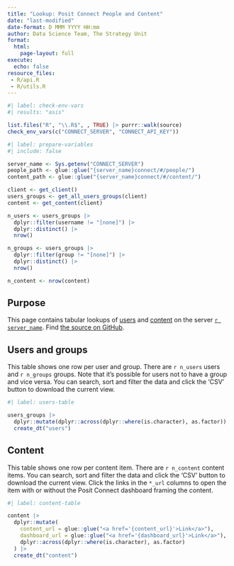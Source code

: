 ---
title: "Lookup: Posit Connect People and Content"
date: "last-modified"
date-format: D MMM YYYY HH:mm
author: Data Science Team, The Strategy Unit
format:
  html:
    page-layout: full
execute:
  echo: false
resource_files:
 - R/api.R
 - R/utils.R
---

```{r}
#| label: check-env-vars
#| results: "asis"

list.files("R", "\\.R$", , TRUE) |> purrr::walk(source)
check_env_vars(c("CONNECT_SERVER", "CONNECT_API_KEY"))
```

```{r}
#| label: prepare-variables
#| include: false

server_name <- Sys.getenv("CONNECT_SERVER")
people_path <- glue::glue("{server_name}connect/#/people/")
content_path <- glue::glue("{server_name}connect/#/content/")

client <- get_client()
users_groups <- get_all_users_groups(client)
content <- get_content(client)

n_users <- users_groups |>
  dplyr::filter(username != "[none]") |> 
  dplyr::distinct() |>
  nrow()

n_groups <- users_groups |>
  dplyr::filter(group != "[none]") |> 
  dplyr::distinct() |>
  nrow()

n_content <- nrow(content)
```

## Purpose

This page contains tabular lookups of [users](`r people_path`) and [content](`r content_path`) on the server [`r server_name`](`r server_name`). Find [the source on GitHub](https://github.com/The-Strategy-Unit/posit-connect-people/).

## Users and groups

This table shows one row per user and group. There are `r n_users` users and `r n_groups` groups. Note that it's possible for users not to have a group and vice versa. You can search, sort and filter the data and click the 'CSV' button to download the current view.

```{r}
#| label: users-table

users_groups |> 
  dplyr::mutate(dplyr::across(dplyr::where(is.character), as.factor)) |>
  create_dt("users")
```

## Content

This table shows one row per content item. There are `r n_content` content items. You can search, sort and filter the data and click the 'CSV' button to download the current view. Click the links in the `*_url` columns to open the item with or without the Posit Connect dashboard framing the content.

```{r}
#| label: content-table

content |> 
  dplyr::mutate(
    content_url = glue::glue("<a href='{content_url}'>Link</a>"),
    dashboard_url = glue::glue("<a href='{dashboard_url}'>Link</a>"),
    dplyr::across(dplyr::where(is.character), as.factor)
  ) |> 
  create_dt("content")
```
